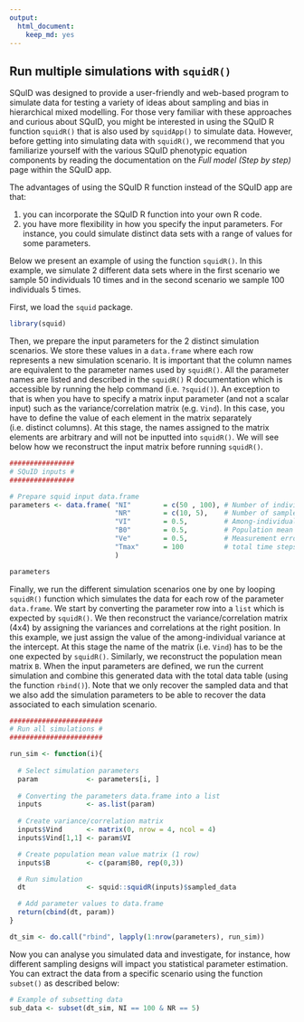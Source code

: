 ```yaml
---
output: 
  html_document: 
    keep_md: yes
---
```


## Run multiple simulations with `squidR()`

SQuID was designed to provide a user-friendly and web-based program to simulate data for testing a variety of ideas about sampling and bias in hierarchical mixed modelling. For those very familiar with these approaches and curious about SQuID, you might be interested in using the SQuID R function `squidR()` that is also used by `squidApp()` to simulate data. However, before getting into simulating data with `squidR()`, we  recommend that you familiarize yourself with the various SQuID phenotypic equation components by reading the documentation on the *Full model (Step by step)* page within the SQuID app. 

The advantages of using the SQuID R function instead of the SQuID app are that:

1. you can incorporate the SQuID R function into your own R code.
2. you have more flexibility in how you specify the input parameters. For instance, you could simulate distinct data sets with a range of values for some parameters.

Below we present an example of using the function `squidR()`. In this example, we simulate 2 different data sets where in the first scenario we sample 50 individuals 10 times and in the second scenario we sample 100 individuals 5 times. 

First, we load the `squid` package.

```r
library(squid)
```

Then, we prepare the input parameters for the 2 distinct simulation scenarios. We store these values in a `data.frame` where each row represents a new simulation scenario. It is important that the column names are equivalent to the parameter names used by `squidR()`. All the parameter names are listed and described in the `squidR()` R documentation which is accessible by running the help command (i.e. `?squid()`). An exception to that is when you have to specify a matrix input parameter (and not a scalar input) such as the variance/correlation matrix (e.g. `Vind`). In this case, you have to define the value of each element in the matrix separately (i.e. distinct columns). At this stage, the names assigned to the matrix elements are arbitrary and will not be inputted into `squidR()`. We will see below how we reconstruct the input matrix before running `squidR()`. 


```r
################
# SQuID inputs #
################

# Prepare squid input data.frame
parameters <- data.frame( "NI"        = c(50 , 100), # Number of individuals
                          "NR"        = c(10, 5),    # Number of samples per individual
                          "VI"        = 0.5,         # Among-individual variance (intercept)
                          "B0"        = 0.5,         # Population mean phenotype (intercept)
                          "Ve"        = 0.5,         # Measurement error variance
                          "Tmax"      = 100          # total time steps
                          )

parameters
```


Finally, we run the different simulation scenarios one by one by looping `squidR()` function which simulates the data for each row of the parameter `data.frame`. We start by converting the parameter row into a `list` which is expected by `squidR()`. We then reconstruct the variance/correlation matrix (4x4) by assigning the variances and correlations at the right position. In this example, we just assign the value of the among-individual variance at the intercept. At this stage the name of the matrix (i.e. `Vind`) has to be the one expected by `squidR()`. Similarly, we reconstruct the population mean matrix `B`. When the input parameters are defined, we run the current simulation and combine this generated data with the total data table (using the function `rbind()`). Note that we only recover the sampled data and that we also add the simulation parameters to be able to recover the data associated to each simulation scenario.

```r
#######################
# Run all simulations #
#######################

run_sim <- function(i){
  
  # Select simulation parameters
  param            <- parameters[i, ]
  
  # Converting the parameters data.frame into a list
  inputs           <- as.list(param)
  
  # Create variance/correlation matrix
  inputs$Vind      <- matrix(0, nrow = 4, ncol = 4)
  inputs$Vind[1,1] <- param$VI

  # Create population mean value matrix (1 row)
  inputs$B         <- c(param$B0, rep(0,3))

  # Run simulation
  dt               <- squid::squidR(inputs)$sampled_data

  # Add parameter values to data.frame
  return(cbind(dt, param))
}

dt_sim <- do.call("rbind", lapply(1:nrow(parameters), run_sim))

```

Now you can analyse you simulated data and investigate, for instance, how different sampling designs will impact you statistical parameter estimation. You can extract the data from a specific scenario using the function `subset()` as described below: 

```r
# Example of subsetting data 
sub_data <- subset(dt_sim, NI == 100 & NR == 5)

```
